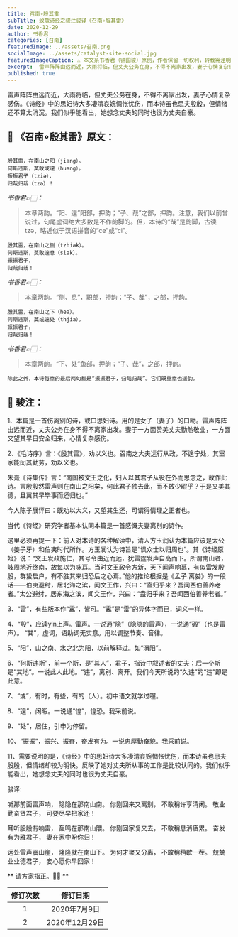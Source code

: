```yaml
---
title: 召南∘殷其雷
subTitle: 致敬诗经之骏注骏译《召南∘殷其雷》 
date: 2020-12-29 
author: 书香君
categories: [召南]
featuredImage: ../assets/召南.png
socialImage: ../assets/catalyst-site-social.jpg
featuredImageCaption: ⚠️️ 本文系书香君（钟国骏）原创，作者保留一切权利，转载需注明出处。
excerpt:  雷声阵阵由远而近，大雨将临，但丈夫公务在身，不得不离家出发，妻子心情复杂感伤。《诗经》中的思妇诗大多凄清哀婉惆怅忧伤，而本诗虽也思夫殷殷，但情绪还不算太消沉。我们似乎能看出，她想念丈夫的同时也很为丈夫自豪。   
published: true
---
```


雷声阵阵由远而近，大雨将临，但丈夫公务在身，不得不离家出发，妻子心情复杂感伤。《诗经》中的思妇诗大多凄清哀婉惆怅忧伤，而本诗虽也思夫殷殷，但情绪还不算太消沉。我们似乎能看出，她想念丈夫的同时也很为丈夫自豪。

## 🌼 《召南∘殷其雷》原文：
```

殷其雷，在南山之阳（jiang）。
何斯违斯，莫敢或遑（huang）。
振振君子（tziə），
归哉归哉（tzə）！

```
*书香君👉🏻：* 

> 本章两韵。“阳、遑”阳部，押韵；“子、哉”之部，押韵。注意，我们以前曾说过，句尾虚词绝大多数是不作韵脚的。但，本诗的“哉”是韵脚，古读tzə，略近似于汉语拼音的“ce”或“ci”。

```
殷其雷，在南山之侧（tzhiək）。
何斯违斯，莫敢遑息（siək）。
振振君子，
归哉归哉！

```
*书香君👉🏻：* 

> 本章两韵。“侧、息”，职部，押韵；“子、哉”，之部，押韵。

```
殷其雷，在南山之下（hea）。
何斯违斯，莫或遑处（thjia）。
振振君子，
归哉归哉！

```
*书香君👉🏻：* 

> 本章两韵。“下、处”鱼部，押韵；“子、哉”，之部，押韵。

```
除此之外，本诗每章的最后两句都是“振振君子，归哉归哉”。它们既重章也遥韵。

```
## 🍁️ 骏注：

1、本篇是一首伤离别的诗，或曰思妇诗。用的是女子（妻子）的口吻。雷声阵阵由远而近，丈夫公务在身不得不离家出发。妻子一方面赞美丈夫勤勉敬业，一方面又望其早日安全归来，心情复杂感伤。

2、《毛诗序》言：《殷其雷》，劝以义也。召南之大夫远行从政，不遑宁处，其室家能闵其勤劳，劝以义也。

朱熹《诗集传》言：“南国被文王之化，妇人以其君子从役在外而思念之，故作此诗。言殷殷然雷声则在南山之阳矣，何此君子独去此，而不敢少暇乎？于是又美其德，且冀其早毕事而还归也。”

今人陈子展评曰：既劝以大义，又望其生还，可谓得情理之正者也。

当代《诗经》研究学者基本认同本篇是一首感慨夫妻离别的诗作。

这里必须再提一下：前人对本诗的各种解读中，清人方玉润认为本篇应该是太公（姜子牙）和伯夷时代所作。方玉润认为诗旨是“讽众士以归周也”。其《诗经原始》说：“文王发政施仁，其号令由近而远，犹雷霆发声自高而下。所谓南山者，岐周地近终南，故每以为咏耳。当时文王政令方新，天下闻声响慕，有似雷发殷殷，群蛰启户，有不胜其来归恐后之心焉。”他的推论根据是《孟子.离娄》的一段话——伯夷避纣，居北海之滨，闻文王作，兴曰：“盍归乎来？吾闻西伯善养老者。”太公避纣，居东海之滨，闻文王作，兴曰：“盍归乎来？吾闻西伯善养老者。”

3、“雷”，有些版本作“靁”，皆可。“靁”是“雷”的异体字而已，词义一样。

4、“殷”，应读yin上声。雷声。一说通“隐”（隐隐的雷声），一说通“磤”（也是雷声）。
“其”，虚词，语助词无实意。用以调整节奏、音律。

5、“阳”，山之南、水之北为阳，以前解释过。如“渭阳”。

6、“何斯违斯”，前一个斯，是“其人”，君子，指诗中叙述者的丈夫；后一个斯是“其地”。一说此人此地。“违”，离别、离开。我们今天所说的“久违”的“违”即是此意。

7、“或”，有时，有些，有的（人）。初中语文就学过喔。

8、“遑”，闲暇。一说通“惶”，惶恐。我采前说。

9、“处”，居住，引申为停留。

10、“振振”，振兴、振奋，奋发有为。一说忠厚勤奋貌。我采前说。

11、需要说明的是，《诗经》中的思妇诗大多凄清哀婉惆怅忧伤，而本诗虽也思夫殷殷，但情绪却较为明快。反映了她对丈夫所从事的工作是比较认同的。我们似乎能看出，她想念丈夫的同时也很为丈夫自豪。

骏译:

听那前面雷声响，
隐隐在那南山南。
你刚回来又离别，
不敢稍许享清闲。
敬业勤奋贤君子，
可要尽早把家还！

耳听殷殷有响雷，
轰鸣在那南山隈。
你刚回家复又去，
不敢稍息消疲累。
奋发有为雅君子，
妻在家中盼你归！

远处雷声震山崖，
隆隆就在南山下。
为何才聚又分离，
不敢稍稍歇一茬。
兢兢业业德君子，
妾心愿你早回家！

** 请方家指正。🙏🏻 **

| 修订次数      | 修订日期 | 
|   :----: |    :----:   | 
| 1    | 2020年7月9日       | 
| 2    | 2020年12月29日       | 
